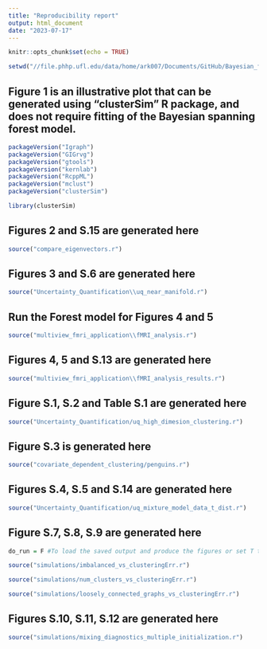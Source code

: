 ```yaml
---
title: "Reproducibility report"
output: html_document
date: "2023-07-17"
---
```


```r
knitr::opts_chunk$set(echo = TRUE)
```

```r
setwd("//file.phhp.ufl.edu/data/home/ark007/Documents/GitHub/Bayesian_forest_clustering")
```

## Figure 1 is an illustrative plot that can be generated using "clusterSim" R package, and does not require fitting of the Bayesian spanning forest model.

```r
packageVersion("Igraph") 
packageVersion("GIGrvg")
packageVersion("gtools")
packageVersion("kernlab")
packageVersion("RcppML")
packageVersion("mclust")
packageVersion("clusterSim")
```

```r
library(clusterSim)
```

## Figures 2 and S.15 are generated here

```r
source("compare_eigenvectors.r")
```

## Figures 3 and S.6 are generated here

```r
source("Uncertainty_Quantification\\uq_near_manifold.r")
```


## Run the Forest model for Figures 4 and 5
```r
source("multiview_fmri_application\\fMRI_analysis.r")
```


## Figures 4, 5 and S.13 are generated here
```r
source("multiview_fmri_application\\fMRI_analysis_results.r")
```
## Figure S.1, S.2 and Table S.1 are generated here

```r
source("Uncertainty_Quantification/uq_high_dimesion_clustering.r")
```

## Figure S.3 is generated here

```r
source("covariate_dependent_clustering/penguins.r")
```

## Figures S.4, S.5 and S.14 are generated here

```r
source("Uncertainty_Quantification/uq_mixture_model_data_t_dist.r")
```


## Figure S.7, S.8, S.9 are generated here

```r
do_run = F #To load the saved output and produce the figures or set T to re-run the simulations code before producing the figures
```

```r
source("simulations/imbalanced_vs_clusteringErr.r")
```

```r
source("simulations/num_clusters_vs_clusteringErr.r")
```

```r
source("simulations/loosely_connected_graphs_vs_clusteringErr.r")
```

## Figures S.10, S.11, S.12 are generated here

```r
source("simulations/mixing_diagnostics_multiple_initialization.r")
```